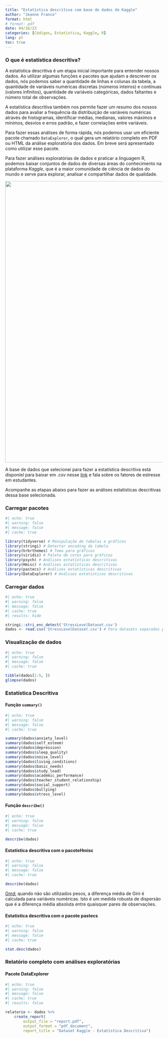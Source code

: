 ---
title: "Estatística descritiva com base de dados do Kaggle"
author: "Jeanne Franco"
format: html 
# format: pdf
date: 04/16/23
categories: [Códigos, Estatística, Kaggle, R]
lang: pt
toc: true
---

### O que é estatística descritiva?

A estatística descritiva é um etapa inicial importante para entender nossos dados. Ao utilizar algumas funções e pacotes que ajudam a descrever os dados, nós podemos saber a quantidade de linhas e colunas da tabela, a quantidade de variáveis numéricas discretas (números inteiros) e contínuas (valores infinitos), quantidade de variáveis categóricas, dados faltantes e número total de observações.

A estatística descritiva também nos permite fazer um resumo dos nossos dados para avaliar a frequência da distribuição de variáveis numéricas através de histogramas, identificar médias, medianas, valores máximos e mínimos, desvios e erros padrão, e fazer correlações entre variáveis.

Para fazer essas análises de forma rápida, nós podemos usar um eficiente pacote chamado `DataExplorer`, o qual gera um relatório completo em PDF ou HTML da análise exploratória dos dados. Em breve será apresentado como utilizar esse pacote.

Para fazer análises exploratórias de dados e praticar a linguagem R, podemos baixar conjuntos de dados de diversas áreas do conhecimento na plataforma *Kaggle*, que é a maior comunidade de ciência de dados do mundo e serve para explorar, analisar e compartilhar dados de qualidade.

[![](kaggle.png){fig-align="center" width="900"}](https://www.endtoend.ai/tutorial/how-to-download-kaggle-datasets-on-ubuntu/)

A base de dados que selecionei para fazer a estatística descritiva está disponíel para baixar em .csv nesse [link](https://www.kaggle.com/datasets/rxnach/student-stress-factors-a-comprehensive-analysis) e fala sobre os fatores de estresse em estudantes.

Acompanhe as etapas abaixo para fazer as análises estatísticas descritivas dessa base selecionada.

### Carregar pacotes

```{r}
#| echo: true
#| warning: false
#| message: false
#| cache: true

library(tidyverse) # Manipulação de tabelas e gráficos
library(stringi) # Detectar encoding da tabela
library(hrbrthemes) # Tema para gráficos
library(viridis) # Paleta de cores para gráficos
library(psych) # Análises estatísticas descritivas
library(Hmisc) # Análises estatísticas descritivas
library(pastecs) # Análises estatísticas descritivas
library(DataExplorer) # Análises estatísticas descritivas
```

### Carregar dados

```{r}
#| echo: true
#| warning: false
#| message: false
#| cache: true
#| results: hide

stringi::stri_enc_detect('StressLevelDataset.csv')
dados <- read.csv('StressLevelDataset.csv') # Para datasets separados por ",".
```

### Visualização de dados

```{r}
#| echo: true
#| warning: false
#| message: false
#| cache: true

tibble(dados[1:5, ])
glimpse(dados)
```

### Estatística Descritiva

#### Função `summary()`

```{r}
#| echo: true
#| warning: false
#| message: false
#| cache: true

summary(dados$anxiety_level)
summary(dados$self_esteem)
summary(dados$depression)
summary(dados$sleep_quality)
summary(dados$noise_level)
summary(dados$living_conditions)
summary(dados$basic_needs)
summary(dados$study_load)
summary(dados$academic_performance)
summary(dados$teacher_student_relationship)
summary(dados$social_support)
summary(dados$bullying)
summary(dados$stress_level)
```

#### Função `describe()`

```{r}
#| echo: true
#| warning: false
#| message: false
#| cache: true

describe(dados)
```

#### Estatística descritiva com o pacoteHmisc

```{r}
#| echo: true
#| warning: false
#| message: false
#| cache: true

describe(dados)
```

[Gmd:]{.underline} quando não são utilizados pesos, a diferença média de Gini é calculada para variáveis numéricas. Isto é um medida robusta de dispersão que é a diferença média absoluta entre quaisquer pares de observações.

#### Estatística descritiva com o pacote pastecs

```{r}
#| echo: true
#| warning: false
#| message: false
#| cache: true

stat.desc(dados)
```

### Relatório completo com análises exploratórias

#### Pacote DataExplorer

```{r}
#| echo: true
#| warning: false
#| message: false
#| cache: true
#| results: false

relatorio <- dados %>%
    create_report(
        output_file = "report.pdf", 
        output_format = "pdf_document",
        report_title = "Dataset Kaggle - Estatística Descritiva")
```
